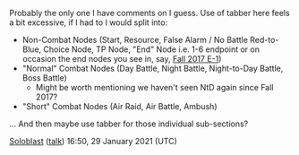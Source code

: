 Probably the only one I have comments on I guess. Use of tabber here feels a bit excessive, if I had to I would split into:
* Non-Combat Nodes (Start, Resource, False Alarm / No Battle Red-to-Blue, Choice Node, TP Node, "End" Node i.e. 1-6 endpoint or on occasion the end nodes you see in, say, [[Fall_2017_Event#E-1|Fall 2017 E-1]])
* "Normal" Combat Nodes (Day Battle, Night Battle, Night-to-Day Battle, Boss Battle)
**Might be worth mentioning we haven't seen NtD again since Fall 2017?
* "Short" Combat Nodes (Air Raid, Air Battle, Ambush)

... And then maybe use tabber for those individual sub-sections?

[[User:Soloblast|Soloblast]] ([[User talk:Soloblast|talk]]) 16:50, 29 January 2021 (UTC)